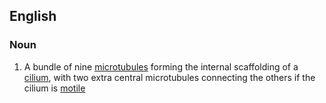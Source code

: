 ==English==

===Noun===
{{wikipedia}}
{{en-noun}}

# {{context|biology|lang=en}} A bundle of nine [[microtubule]]s forming the internal scaffolding of a [[cilium]], with two extra central microtubules connecting the others if the cilium is [[motile]]